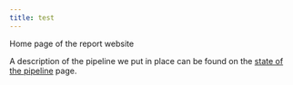 ```yaml
---
title: test
---
```


Home page of the report website

A description of the pipeline we put in place can be found on the [state of the pipeline](01_pipeline_state.qmd) page.

